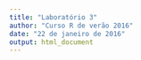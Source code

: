 ```yaml
---
title: "Laboratório 3"
author: "Curso R de verão 2016"
date: "22 de janeiro de 2016"
output: html_document
---
```

```r

```


